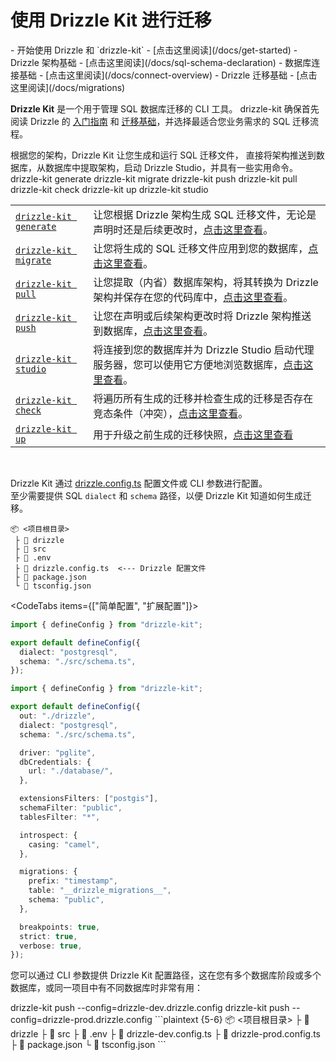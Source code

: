 
# 使用 Drizzle Kit 进行迁移
<Prerequisites>
- 开始使用 Drizzle 和 `drizzle-kit` - [点击这里阅读](/docs/get-started)
- Drizzle 架构基础 - [点击这里阅读](/docs/sql-schema-declaration)
- 数据库连接基础 - [点击这里阅读](/docs/connect-overview)
- Drizzle 迁移基础 - [点击这里阅读](/docs/migrations)
</Prerequisites>


**Drizzle Kit** 是一个用于管理 SQL 数据库迁移的 CLI 工具。
<Npm>
  drizzle-kit
</Npm>
<Callout type="warning">
确保首先阅读 Drizzle 的 [入门指南](/docs/get-started) 和 [迁移基础](/docs/migrations)，并选择最适合您业务需求的 SQL 迁移流程。
</Callout>

根据您的架构，Drizzle Kit 让您生成和运行 SQL 迁移文件，
直接将架构推送到数据库，从数据库中提取架构，启动 Drizzle Studio，并具有一些实用命令。
<Npx>
drizzle-kit generate
drizzle-kit migrate
drizzle-kit push
drizzle-kit pull
drizzle-kit check
drizzle-kit up
drizzle-kit studio
</Npx>


|                                                      |                                                                                                                                                                    |
| :--------------------------------------------------- | :----------------------------------------------------------------------------------------------------------------------------------------------------------------- |
| [`drizzle-kit generate`](/docs/drizzle-kit-generate) | 让您根据 Drizzle 架构生成 SQL 迁移文件，无论是声明时还是后续更改时，[点击这里查看](/docs/drizzle-kit-generate)。       |
| [`drizzle-kit migrate`](/docs/drizzle-kit-migrate)   | 让您将生成的 SQL 迁移文件应用到您的数据库，[点击这里查看](/docs/drizzle-kit-migrate)。                                                              |
| [`drizzle-kit pull`](/docs/drizzle-kit-pull)         | 让您提取（内省）数据库架构，将其转换为 Drizzle 架构并保存在您的代码库中，[点击这里查看](/docs/drizzle-kit-pull)。                           |
| [`drizzle-kit push`](/docs/drizzle-kit-push)         | 让您在声明或后续架构更改时将 Drizzle 架构推送到数据库，[点击这里查看](/docs/drizzle-kit-push)。                          |
| [`drizzle-kit studio`](/docs/drizzle-kit-studio)     | 将连接到您的数据库并为 Drizzle Studio 启动代理服务器，您可以使用它方便地浏览数据库，[点击这里查看](/docs/drizzle-kit-studio)。 |
| [`drizzle-kit check`](/docs/drizzle-kit-check)       | 将遍历所有生成的迁移并检查生成的迁移是否存在竞态条件（冲突），[点击这里查看](/docs/drizzle-kit-check)。               |
| [`drizzle-kit up`](/docs/drizzle-kit-up)             | 用于升级之前生成的迁移快照，[点击这里查看](/docs/drizzle-kit-up)                                                                     |
<br/>

Drizzle Kit 通过 [drizzle.config.ts](/docs/drizzle-config-file) 配置文件或 CLI 参数进行配置。<br/>
至少需要提供 SQL `dialect` 和 `schema` 路径，以便 Drizzle Kit 知道如何生成迁移。
```
📦 <项目根目录>
 ├ 📂 drizzle
 ├ 📂 src
 ├ 📜 .env
 ├ 📜 drizzle.config.ts  <--- Drizzle 配置文件
 ├ 📜 package.json
 └ 📜 tsconfig.json
```

<CodeTabs items={["简单配置", "扩展配置"]}>
```ts
import { defineConfig } from "drizzle-kit";

export default defineConfig({
  dialect: "postgresql",
  schema: "./src/schema.ts",
});
```
```ts
import { defineConfig } from "drizzle-kit";

export default defineConfig({
  out: "./drizzle",
  dialect: "postgresql",
  schema: "./src/schema.ts",

  driver: "pglite",
  dbCredentials: {
    url: "./database/",
  },

  extensionsFilters: ["postgis"],
  schemaFilter: "public",
  tablesFilter: "*",

  introspect: {
    casing: "camel",
  },

  migrations: {
    prefix: "timestamp",
    table: "__drizzle_migrations__",
    schema: "public",
  },

  breakpoints: true,
  strict: true,
  verbose: true,
});
```
</CodeTabs>

您可以通过 CLI 参数提供 Drizzle Kit 配置路径，这在您有多个数据库阶段或多个数据库，或同一项目中有不同数据库时非常有用：

<Npx>
  drizzle-kit push --config=drizzle-dev.drizzle.config
  drizzle-kit push --config=drizzle-prod.drizzle.config
</Npx>
```plaintext {5-6}
📦 <项目根目录>
 ├ 📂 drizzle
 ├ 📂 src
 ├ 📜 .env
 ├ 📜 drizzle-dev.config.ts
 ├ 📜 drizzle-prod.config.ts
 ├ 📜 package.json
 └ 📜 tsconfig.json
```
